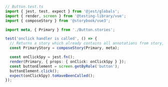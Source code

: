 ```ts
// Button.test.ts
import { jest, test, expect } from '@jest/globals';
import { render, screen } from '@testing-library/vue';
import { composeStory } from '@storybook/vue3';

import meta, { Primary } from './Button.stories';

test('onclick handler is called', () => {
  // Returns a story which already contains all annotations from story, meta and global levels
  const PrimaryStory = composeStory(Primary, meta);

  const onClickSpy = jest.fn();
  render(Primary, { props: { onClick: onClickSpy } });
  const buttonElement = screen.getByRole('button');
  buttonElement.click();
  expect(onClickSpy).toHaveBeenCalled();
});
```
